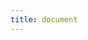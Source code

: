 ```yaml
---
title: document
---
```



<Example code="import js
js.document.getElementById(current_target()).innerText = 'hello from PySandbox'" target="out" worker="1" />